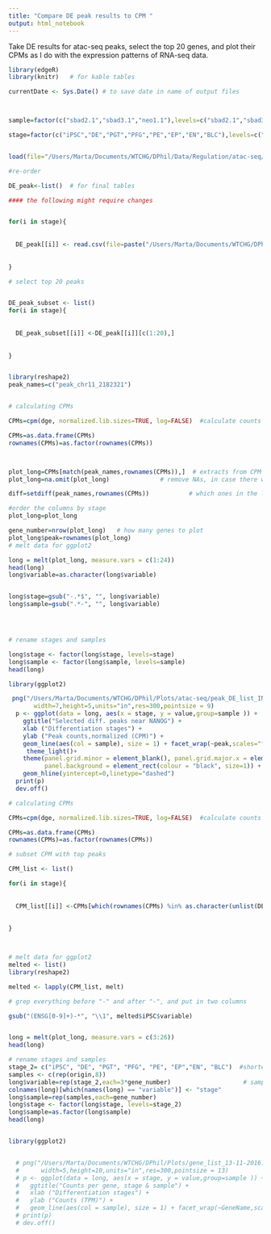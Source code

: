 ```yaml
---
title: "Compare DE peak results to CPM "
output: html_notebook
---
```


Take DE results for atac-seq peaks, select the top 20 genes, and plot their CPMs as I do with the expression patterns of RNA-seq data.

```r

library(edgeR)
library(knitr)   # for kable tables

currentDate <- Sys.Date() # to save date in name of output files



sample=factor(c("sbad2.1","sbad3.1","neo1.1"),levels=c("sbad2.1","sbad3.1","neo1.1"))   # data comes from three donors

stage=factor(c("iPSC","DE","PGT","PFG","PE","EP","EN","BLC"),levels=c("iPSC","DE","PGT","PFG","PE","EP","EN","BLC")) # 8 stages



```

```r

load(file="/Users/Marta/Documents/WTCHG/DPhil/Data/Regulation/atac-seq/session_objects/dge_atac-seq_trimmed.xz",verbose=TRUE)  #loading the dge object for trimmed peak counts

#re-order

DE_peak<-list()  # for final tables

#### the following might require changes


for(i in stage){
  
  
  DE_peak[[i]] <- read.csv(file=paste("/Users/Marta/Documents/WTCHG/DPhil/Data/Results/ATAC-seq/DEA/peak/2016-12-08_sig_maxvals_",i,"_diff_peak_analysis.csv",sep=""),header=T)
 
  
}

# select top 20 peaks


DE_peak_subset <- list()
for(i in stage){
  
  
  DE_peak_subset[[i]] <-DE_peak[[i]][c(1:20),]
 
  
}



```
```r
library(reshape2) 
peak_names=c("peak_chr11_2182321")


# calculating CPMs

CPMs=cpm(dge, normalized.lib.sizes=TRUE, log=FALSE)  #calculate counts per million using the normalized library sizes

CPMs=as.data.frame(CPMs)
rownames(CPMs)=as.factor(rownames(CPMs))



plot_long=CPMs[match(peak_names,rownames(CPMs)),]  # extracts from CPM data frame the rows that contain the genes of interest
plot_long=na.omit(plot_long)              # remove NAs, in case there was not a match for a gene

diff=setdiff(peak_names,rownames(CPMs))           # which ones in the list are not in the table (probably have a different name)?

#order the columns by stage
plot_long=plot_long

gene_number=nrow(plot_long)   # how many genes to plot
plot_long$peak=rownames(plot_long)
# melt data for ggplot2

long = melt(plot_long, measure.vars = c(1:24))
head(long)
long$variable=as.character(long$variable)


long$stage=gsub("-.*$", "", long$variable)
long$sample=gsub(".*-", "", long$variable)




# rename stages and samples

long$stage <- factor(long$stage, levels=stage)
long$sample <- factor(long$sample, levels=sample)
head(long)

library(ggplot2)

 png("/Users/Marta/Documents/WTCHG/DPhil/Plots/atac-seq/peak_DE_list_INS.png", type="cairo",
       width=7,height=5,units="in",res=300,pointsize = 9)
  p <- ggplot(data = long, aes(x = stage, y = value,group=sample )) +
    ggtitle("Selected diff. peaks near NANOG") +
    xlab ("Differentiation stages") +
    ylab ("Peak counts,normalized (CPM)") +
    geom_line(aes(col = sample), size = 1) + facet_wrap(~peak,scales="free",nrow=2)+
     theme_light()+
    theme(panel.grid.minor = element_blank(), panel.grid.major.x = element_blank(), 
          panel.background = element_rect(colour = "black", size=1)) +
    geom_hline(yintercept=0,linetype="dashed") 
  print(p)
  dev.off()

```

```r


# calculating CPMs

CPMs=cpm(dge, normalized.lib.sizes=TRUE, log=FALSE)  #calculate counts per million using the normalized library sizes

CPMs=as.data.frame(CPMs)
rownames(CPMs)=as.factor(rownames(CPMs))

# subset CPM with top peaks

CPM_list <- list()

for(i in stage){
  
  
  CPM_list[[i]] <-CPMs[which(rownames(CPMs) %in% as.character(unlist(DE_peak_subset[[i]][1]))),]
 
  
}



# melt data for ggplot2
melted <- list()
library(reshape2) 

melted <- lapply(CPM_list, melt)   

# grep everything before "-" and after "-", and put in two columns

gsub("(ENSG[0-9]+)-*", "\\1", melted$iPSC$variable)


long = melt(plot_long, measure.vars = c(3:26))
head(long)

# rename stages and samples
stage_2= c("iPSC", "DE", "PGT", "PFG", "PE", "EP","EN", "BLC")  #shortening EN names EN7= BLC (beta-like cells)
samples <- c(rep(origin,8))
long$variable=rep(stage_2,each=3*gene_number)                    # sample size times number of genes
colnames(long)[which(names(long) == "variable")] <- "stage"
long$sample=rep(samples,each=gene_number)
long$stage <- factor(long$stage, levels=stage_2)
long$sample=as.factor(long$sample)
head(long)


library(ggplot2)


  # png("/Users/Marta/Documents/WTCHG/DPhil/Plots/gene_list_13-11-2016.png", type="cairo",
  #      width=5,height=10,units="in",res=300,pointsize = 13)
  # p <- ggplot(data = long, aes(x = stage, y = value,group=sample )) +
  #   ggtitle("Counts per gene, stage & sample") +
  #   xlab ("Differentiation stages") +
  #   ylab ("Counts (TPM)") +
  #   geom_line(aes(col = sample), size = 1) + facet_wrap(~GeneName,scales="free",nrow=2)
  # print(p)
  # dev.off()




```
